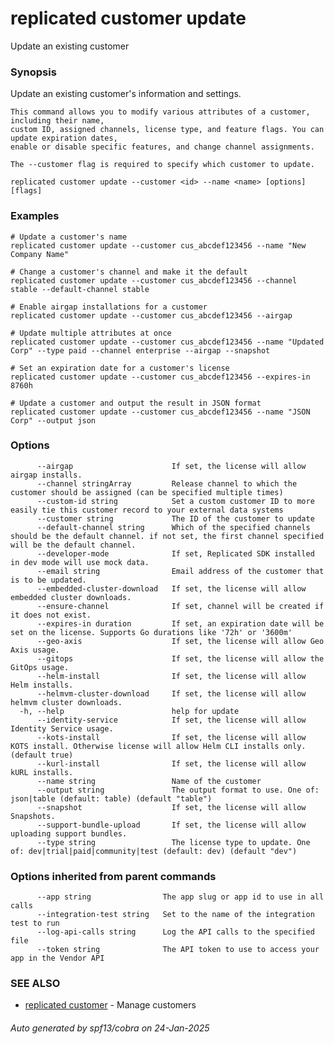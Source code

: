 # replicated customer update

Update an existing customer

### Synopsis

Update an existing customer's information and settings.

	This command allows you to modify various attributes of a customer, including their name,
	custom ID, assigned channels, license type, and feature flags. You can update expiration dates,
	enable or disable specific features, and change channel assignments.

	The --customer flag is required to specify which customer to update.

```
replicated customer update --customer <id> --name <name> [options] [flags]
```

### Examples

```
# Update a customer's name
replicated customer update --customer cus_abcdef123456 --name "New Company Name"

# Change a customer's channel and make it the default
replicated customer update --customer cus_abcdef123456 --channel stable --default-channel stable

# Enable airgap installations for a customer
replicated customer update --customer cus_abcdef123456 --airgap

# Update multiple attributes at once
replicated customer update --customer cus_abcdef123456 --name "Updated Corp" --type paid --channel enterprise --airgap --snapshot

# Set an expiration date for a customer's license
replicated customer update --customer cus_abcdef123456 --expires-in 8760h

# Update a customer and output the result in JSON format
replicated customer update --customer cus_abcdef123456 --name "JSON Corp" --output json
```

### Options

```
      --airgap                      If set, the license will allow airgap installs.
      --channel stringArray         Release channel to which the customer should be assigned (can be specified multiple times)
      --custom-id string            Set a custom customer ID to more easily tie this customer record to your external data systems
      --customer string             The ID of the customer to update
      --default-channel string      Which of the specified channels should be the default channel. if not set, the first channel specified will be the default channel.
      --developer-mode              If set, Replicated SDK installed in dev mode will use mock data.
      --email string                Email address of the customer that is to be updated.
      --embedded-cluster-download   If set, the license will allow embedded cluster downloads.
      --ensure-channel              If set, channel will be created if it does not exist.
      --expires-in duration         If set, an expiration date will be set on the license. Supports Go durations like '72h' or '3600m'
      --geo-axis                    If set, the license will allow Geo Axis usage.
      --gitops                      If set, the license will allow the GitOps usage.
      --helm-install                If set, the license will allow Helm installs.
      --helmvm-cluster-download     If set, the license will allow helmvm cluster downloads.
  -h, --help                        help for update
      --identity-service            If set, the license will allow Identity Service usage.
      --kots-install                If set, the license will allow KOTS install. Otherwise license will allow Helm CLI installs only. (default true)
      --kurl-install                If set, the license will allow kURL installs.
      --name string                 Name of the customer
      --output string               The output format to use. One of: json|table (default: table) (default "table")
      --snapshot                    If set, the license will allow Snapshots.
      --support-bundle-upload       If set, the license will allow uploading support bundles.
      --type string                 The license type to update. One of: dev|trial|paid|community|test (default: dev) (default "dev")
```

### Options inherited from parent commands

```
      --app string                The app slug or app id to use in all calls
      --integration-test string   Set to the name of the integration test to run
      --log-api-calls string      Log the API calls to the specified file
      --token string              The API token to use to access your app in the Vendor API
```

### SEE ALSO

* [replicated customer](replicated-cli-customer)	 - Manage customers

###### Auto generated by spf13/cobra on 24-Jan-2025
